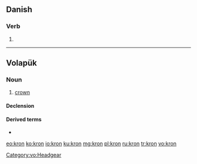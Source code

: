 ==Danish==

===Verb===
{{head|da|verb form}}

# {{imperative of|krone|lang=da|nocat=1}}

----

==Volapük==

===Noun===
{{vo-noun}}
 
# [[crown]]

====Declension====
{{vo-decl-noun}}

====Derived terms====
* {{l|vo|kronön}}

[[Category:vo:Headgear]]

[[eo:kron]]
[[ko:kron]]
[[io:kron]]
[[ku:kron]]
[[mg:kron]]
[[pl:kron]]
[[ru:kron]]
[[tr:kron]]
[[vo:kron]]